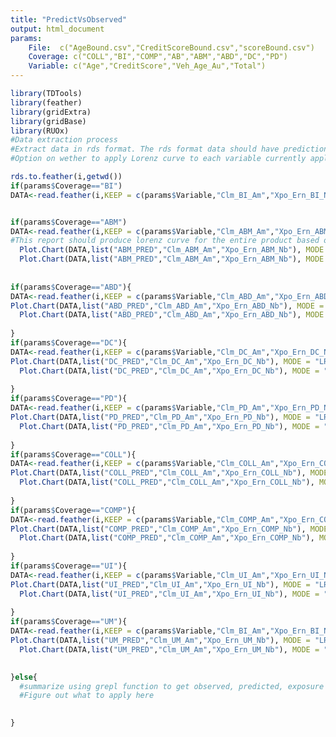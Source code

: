 ---
title: "PredictVsObserved"
output: html_document
params:
    File:  c("AgeBound.csv","CreditScoreBound.csv","scoreBound.csv")
    Coverage: c("COLL","BI","COMP","AB","ABM","ABD","DC","PD")
    Variable: c("Age","CreditScore","Veh_Age_Au","Total")
---

```{r setup, include=FALSE}

library(TDTools)
library(feather)
library(gridExtra)
library(gridBase)
library(RUOx)
#Data extraction process
#Extract data in rds format. The rds format data should have prediction for all the coverages
#Option on wether to apply Lorenz curve to each variable currently applicable to TOTAL/COVERAGE....

rds.to.feather(i,getwd())
if(params$Coverage=="BI")
DATA<-read.feather(i,KEEP = c(params$Variable,"Clm_BI_Am","Xpo_Ern_BI_Nb","BI_PRED"))


if(params$Coverage=="ABM")
DATA<-read.feather(i,KEEP = c(params$Variable,"Clm_ABM_Am","Xpo_Ern_ABM_Nb","ABM_PRED"))
#This report should produce lorenz curve for the entire product based on variable
  Plot.Chart(DATA,list("ABM_PRED","Clm_ABM_Am","Xpo_Ern_ABM_Nb"), MODE = "LR")
  Plot.Chart(DATA,list("ABM_PRED","Clm_ABM_Am","Xpo_Ern_ABM_Nb"), MODE = "PvC")
  
  
if(params$Coverage=="ABD"){
DATA<-read.feather(i,KEEP = c(params$Variable,"Clm_ABD_Am","Xpo_Ern_ABD_Nb","ABD_PRED"))
Plot.Chart(DATA,list("ABD_PRED","Clm_ABD_Am","Xpo_Ern_ABD_Nb"), MODE = "LR")
  Plot.Chart(DATA,list("ABD_PRED","Clm_ABD_Am","Xpo_Ern_ABD_Nb"), MODE = "PvC")
  
}
if(params$Coverage=="DC"){
DATA<-read.feather(i,KEEP = c(params$Variable,"Clm_DC_Am","Xpo_Ern_DC_Nb","DC_PRED"))
Plot.Chart(DATA,list("DC_PRED","Clm_DC_Am","Xpo_Ern_DC_Nb"), MODE = "LR")
  Plot.Chart(DATA,list("DC_PRED","Clm_DC_Am","Xpo_Ern_DC_Nb"), MODE = "PvC")
  
}
if(params$Coverage=="PD"){
DATA<-read.feather(i,KEEP = c(params$Variable,"Clm_PD_Am","Xpo_Ern_PD_Nb","PD_PRED"))
Plot.Chart(DATA,list("PD_PRED","Clm_PD_Am","Xpo_Ern_PD_Nb"), MODE = "LR")
  Plot.Chart(DATA,list("PD_PRED","Clm_PD_Am","Xpo_Ern_PD_Nb"), MODE = "PvC")
  
}
if(params$Coverage=="COLL"){
DATA<-read.feather(i,KEEP = c(params$Variable,"Clm_COLL_Am","Xpo_Ern_COLL_Nb","COLL_PRED"))
Plot.Chart(DATA,list("COLL_PRED","Clm_COLL_Am","Xpo_Ern_COLL_Nb"), MODE = "LR")
  Plot.Chart(DATA,list("COLL_PRED","Clm_COLL_Am","Xpo_Ern_COLL_Nb"), MODE = "PvC")
  
}
if(params$Coverage=="COMP"){
DATA<-read.feather(i,KEEP = c(params$Variable,"Clm_COMP_Am","Xpo_Ern_COMP_Nb","COMP_PRED"))
Plot.Chart(DATA,list("COMP_PRED","Clm_COMP_Am","Xpo_Ern_COMP_Nb"), MODE = "LR")
  Plot.Chart(DATA,list("COMP_PRED","Clm_COMP_Am","Xpo_Ern_COMP_Nb"), MODE = "PvC")
  
}
if(params$Coverage=="UI"){
DATA<-read.feather(i,KEEP = c(params$Variable,"Clm_UI_Am","Xpo_Ern_UI_Nb","UI_PRED"))
Plot.Chart(DATA,list("UI_PRED","Clm_UI_Am","Xpo_Ern_UI_Nb"), MODE = "LR")
  Plot.Chart(DATA,list("UI_PRED","Clm_UI_Am","Xpo_Ern_UI_Nb"), MODE = "PvC")
  
}
if(params$Coverage=="UM"){
DATA<-read.feather(i,KEEP = c(params$Variable,"Clm_BI_Am","Xpo_Ern_BI_Nb","BI_PRED"))
Plot.Chart(DATA,list("UM_PRED","Clm_UM_Am","Xpo_Ern_UM_Nb"), MODE = "LR")
  Plot.Chart(DATA,list("UM_PRED","Clm_UM_Am","Xpo_Ern_UM_Nb"), MODE = "PvC")
  

}else{
  #summarize using grepl function to get observed, predicted, exposure for all the coverages....
  #Figure out what to apply here
  

}





```

